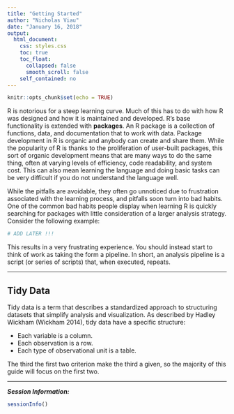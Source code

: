 ---
title: "Getting Started"
author: "Nicholas Viau"
date: "January 16, 2018"
output:
  html_document:
    css: styles.css
    toc: true
    toc_float:
      collapsed: false
      smooth_scroll: false
    self_contained: no
---

```{r setup, include=FALSE}
knitr::opts_chunk$set(echo = TRUE)
```

R is notorious for a steep learning curve. Much of this has to do with how R was designed and how it is maintained and developed. R's base functionality is extended with __packages__. An R package is a collection of functions, data, and documentation that to work with data. Package development in R is organic and anybody can create and share them. While the popularity of R is thanks to the proliferation of user-built packages, this sort of organic development means that are many ways to do the same thing, often at varying levels of efficiency, code readability, and system cost. This can also mean learning the language and doing basic tasks can be very difficult if you do not understand the language well.

While the pitfalls are avoidable, they often go unnoticed due to frustration associated with the learning process, and pitfalls soon turn into bad habits. One of the common bad habits people display when learning R is quickly searching for packages with little consideration of a larger analysis strategy. Consider the following example:


```{r, eval = FALSE}
# ADD LATER !!!
```

This results in a very frustrating experience. You should instead start to think of work as taking the form a pipeline. In short, an analysis pipeline is a script (or series of scripts) that, when executed, repeats.

<hr style="border-width: 3px; border-color: #252525;">

## Tidy Data

Tidy data is a term that describes a standardized approach to structuring datasets that simplify analysis and visualization. As described by Hadley Wickham (Wickham 2014), tidy data have a specific structure:

* Each variable is a column.
* Each observation is a row.
* Each type of observational unit is a table.

The third the first two criterion make the third a given, so the majority of this guide will focus on the first two.

<hr style="border-width: 3px; border-color: #252525;">

_**Session Information:**_

```{r, echo = FALSE}
sessionInfo()
```